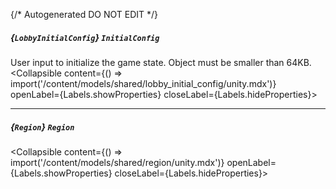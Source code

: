 {/* Autogenerated DO NOT EDIT  */}

##### *{`LobbyInitialConfig`}* `InitialConfig`
User input to initialize the game state. Object must be smaller than 64KB.
<Collapsible content={() => import('/content/models/shared/lobby_initial_config/unity.mdx')} openLabel={Labels.showProperties} closeLabel={Labels.hideProperties}>
</Collapsible>

---
##### *{`Region`}* `Region`
<Collapsible content={() => import('/content/models/shared/region/unity.mdx')} openLabel={Labels.showProperties} closeLabel={Labels.hideProperties}>
</Collapsible>


